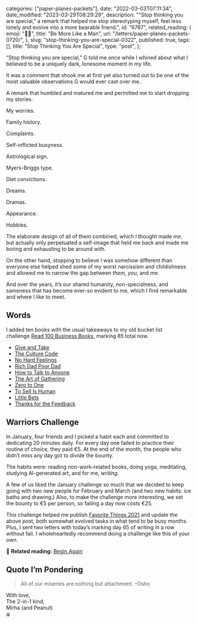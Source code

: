 
  categories: ["paper-planes-packets"],
  date: "2022-03-03T07:11:34",
  date_modified: "2023-03-29T08:29:29",
  description:
    "“Stop thinking you are special,” a remark that helped me stop stereotyping myself, feel less lonely and evolve into a more bearable friend.",
  id: "6767",
  related_reading: {
    emoji: "🧞‍♂️",
    title: "Be More Like a Man",
    url: "/letters/paper-planes-packets-0720/",
  },
  slug: "stop-thinking-you-are-special-0322",
  published: true,
  tags: [],
  title: "Stop Thinking You Are Special",
  type: "post",
};


“Stop thinking you are special,” G told me once while I whined about what I believed to be a uniquely dark, lonesome moment in my life.

It was a comment that shook me at first yet also turned out to be one of the most valuable observations G would ever cast over me.

A remark that humbled and matured me and permitted me to start dropping my stories.

My worries.

Family history.

Complaints.

Self-inflicted busyness.

Astrological sign.

Myers-Briggs type.

Diet convictions.

Dreams.

Dramas.

Appearance.

Hobbies.

The elaborate design of all of them combined, which I thought made *me*, but actually only perpetuated a self-image that held me back and made me boring and exhausting to be around with.

On the other hand, stopping to believe I was somehow different than everyone else helped shed some of my worst narcissism and childishness and allowed me to narrow the gap between *them,* *you*, and me.

And over the years, it’s our shared humanity, non-specialness, and sameness that has become ever-so evident to me, which I find remarkable and where I like to meet.

## Words

I added ten books with the usual takeaways to my old bucket list challenge [Read 100 Business Books](/read-100-books#finished-reads), marking 85 total now.

- [Give and Take](/read-100-books#76-give-and-take)
- [The Culture Code](/read-100-books#77-the-culture-code)
- [No Hard Feelings](/read-100-books#78-no-hard-feelings)
- [Rich Dad Poor Dad](/read-100-books#79-rich-dad-poor-dad)
- [How to Talk to Anyone](/read-100-books#80-how-to-talk-to-anyone)
- [The Art of Gathering](/read-100-books#81-the-art-of-gathering)
- [Zero to One](/read-100-books#82-zero-to-one)
- [To Sell Is Human](/read-100-books#83-to-sell-is-human)
- [Little Bets](/read-100-books#84-little-bets)
- [Thanks for the Feedback](/read-100-books#85-thanks-for-the-feedback)

## Warriors Challenge

In January, four friends and I picked a habit each and committed to dedicating 20 minutes daily. For every day one failed to practice their routine of choice, they paid €5. At the end of the month, the people who didn’t miss any day got to divide the bounty.

The habits were: reading non-work-related books, doing yoga, meditating, studying AI-generated art, and for me, _writing_.

A few of us liked the January challenge so much that we decided to keep going with two new people for February and March (and two new habits: ice baths and drawing.) Also, to make the challenge more interesting, we set the bounty to €5 per person, so failing a day now costs €25.

This challenge helped me publish [Favorite Things 2021](/posts/favorite-things-2021/) and update the above post, both somewhat evolved tasks in what tend to be busy months. Plus, I sent two letters with today’s marking day 65 of writing in a row without fail. I wholeheartedly recommend doing a challenge like this of your own.

🔖 **Related reading:** [Begin Again](/letters/paper-planes-packets-0619/)

## Quote I’m Pondering

> All of our miseries are nothing but attachment. –Osho

With love,\
The 2-in-1 kind,\
Mirha (and Peanut)\
❄️
